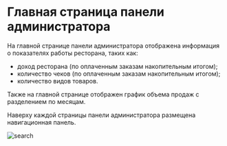 # Главная страница панели администратора


На главной странице панели администратора отображена информация о показателях работы ресторана, таких как: 

- доход ресторана (по оплаченным заказам накопительным итогом);
- количество чеков (по оплаченным заказам накопительным итогом);
- количество видов товаров. 

Также на главной странице отображен график объема продаж с разделением по месяцам. 

Наверху каждой страницы панели администратора размещена навигационная панель.

![search](/images/nav.png)